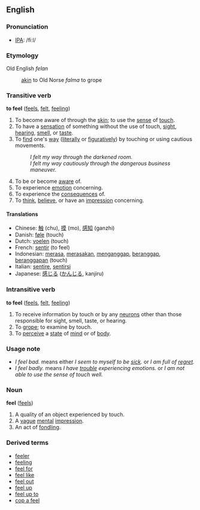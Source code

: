 ==English==
===Pronunciation===
*[[w:IPA|IPA]]: /fiːl/

===Etymology===
Old English ''felan'' 
:[[akin]] to Old Norse ''falma'' to grope

===Transitive verb===
'''to feel''' ([[feels]], [[felt]], [[feeling]])
# To become aware of through the [[skin]]; to use the [[sense]] of [[touch]].
# To have a [[sensation]] of something without the use of touch, [[sight]], [[hearing]], [[smell]], or [[taste]].
# To [[find]] one's [[way]] ([[literally]] or [[figuratively]]) by touching or using cautious movements.
#: ''I felt my way through the darkened room.''
#: ''I felt my way cautiously through the dangerous business maneuver.''
# To be or become [[aware]] of.
# To experience [[emotion]] concerning.
# To experience the [[consequence]]s of.
# To [[think]], [[believe]], or have an [[impression]] concerning.

====Translations====
*Chinese: [[触]] (chu), [[摸]] (mo), [[感知]] (ganzhi)
*Danish: [[føle]] (touch)
*Dutch: [[voelen]] (touch)
*French: [[sentir]] (to feel)
*Indonesian: [[rasa|merasa]], [[rasa|merasakan]], [[anggap|menganggap]], [[anggap|beranggap]], [[anggap|beranggapan]] (touch)
*Italian: [[sentire]], [[sentirsi]]
*Japanese: [[感じる]] ([[かんじる]], kanjiru)

===Intransitive verb===
'''to feel''' ([[feels]], [[felt]], [[feeling]])

# To receive information by touch or by any [[neuron]]s other than those responsible for sight, smell, taste, or hearing.
# To [[grope]]; to examine by touch.
# To [[perceive]] a [[state]] of [[mind]] or of [[body]].

===Usage note===
* ''I feel bad.'' means either ''I seem to myself to be [[sick]].'' or ''I am full of [[regret]].''
* ''I feel badly.'' means ''I have [[trouble]] experiencing emotions.'' or ''I am not able to use the sense of touch well.''

===Noun===
'''feel''' ([[feels]])

# A quality of an object experienced by touch.
# A [[vague]] [[mental]] [[impression]].
# An act of [[fondle|fondling]].

===Derived terms===
*[[feeler]]
*[[feeling]]
*[[feel for]]
*[[feel like]]
*[[feel out]]
*[[feel up]]
*[[feel up to]]
*[[cop a feel]]